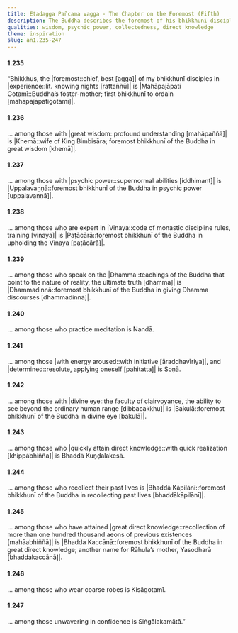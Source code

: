 ```yaml
---
title: Etadagga Pañcama vagga - The Chapter on the Foremost (Fifth)
description: The Buddha describes the foremost of his bhikkhunī disciples in various categories.
qualities: wisdom, psychic power, collectedness, direct knowledge
theme: inspiration
slug: an1.235-247
---
```


#### 1.235

“Bhikkhus, the |foremost::chief, best [agga]| of my bhikkhunī disciples in |experience::lit. knowing nights [rattaññū]| is |Mahāpajāpati Gotamī::Buddha’s foster-mother; first bhikkhunī to ordain [mahāpajāpatigotamī]|.

#### 1.236

... among those with |great wisdom::profound understanding [mahāpaññā]| is |Khemā::wife of King Bimbisāra; foremost bhikkhunī of the Buddha in great wisdom [khemā]|.

#### 1.237

... among those with |psychic power::supernormal abilities [iddhimant]| is |Uppalavaṇṇā::foremost bhikkhunī of the Buddha in psychic power [uppalavaṇṇā]|.

#### 1.238

... among those who are expert in |Vinaya::code of monastic discipline rules, training [vinaya]| is |Paṭācārā::foremost bhikkhunī of the Buddha in upholding the Vinaya [paṭācārā]|.

#### 1.239

... among those who speak on the |Dhamma::teachings of the Buddha that point to the nature of reality, the ultimate truth [dhamma]| is |Dhammadinnā::foremost bhikkhunī of the Buddha in giving Dhamma discourses [dhammadinnā]|.

#### 1.240

... among those who practice meditation is Nandā.

#### 1.241

... among those |with energy aroused::with initiative [āraddhavīriya]|, and |determined::resolute, applying oneself [pahitatta]| is Soṇā.

#### 1.242

... among those with |divine eye::the faculty of clairvoyance, the ability to see beyond the ordinary human range [dibbacakkhu]| is |Bakulā::foremost bhikkhunī of the Buddha in divine eye [bakulā]|.

#### 1.243

... among those who |quickly attain direct knowledge::with quick realization [khippābhiñña]| is Bhaddā Kuṇḍalakesā.

#### 1.244

... among those who recollect their past lives is |Bhaddā Kāpilānī::foremost bhikkhunī of the Buddha in recollecting past lives [bhaddākāpilānī]|.

#### 1.245

... among those who have attained |great direct knowledge::recollection of more than one hundred thousand aeons of previous existences [mahāabhiññā]| is |Bhadda Kaccānā::foremost bhikkhunī of the Buddha in great direct knowledge; another name for Rāhula’s mother, Yasodharā [bhaddakaccānā]|.

#### 1.246

... among those who wear coarse robes is Kisāgotamī.

#### 1.247

... among those unwavering in confidence is Siṅgālakamātā.”